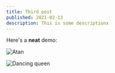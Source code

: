 ```yaml
---
title: Third post
published: 2021-02-13
description: This is some descriptionx
---
```



Here's a **neat** demo:

<Counter />
<Demo />

![Atan](https://images.prismic.io/tm-assets/99d26950-f370-4052-9dc7-05dd77230ee8_atan-atan2.png?auto=compress,format)


![Dancing queen](https://images.prismic.io/slicemachine-blank/6b2bf485-aa12-44ef-8f06-dce6b91b9309_dancing.png?auto=compress,format)
